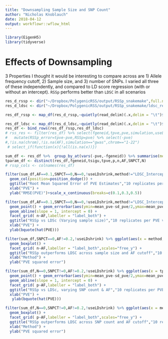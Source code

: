 ```yaml
---
title: "Downsampling Sample Size and SNP Count"
author: "Nicholas Knoblauch"
date: 2018-04-12
output: workflowr::wflow_html
---
```




```r
library(EigenH5)
library(tidyverse)

```


# Effects of Downsampling


3 Properties I thought it would be interesting to compare across are 1) Allele frequency cutoff, 2) Sample size, and 3) number of SNPs.  I varied all three of these independently, and compared to LD score regression (with or without an intercept). `RSSp` performs better than `LDSC` in all scenarios

```r
res_d_rssp <- dir("~/Dropbox/PolygenicRSS/output/RSSp_snakemake",full.names = T,pattern="SNP")
res_d_ldsc <- dir("~/Dropbox/PolygenicRSS/output/RSSp_snakemake/ldsc_res/",pattern="cd",full.names = T)

res_df_rssp <- map_df(res_d_rssp,~quietly(read_delim)(.x,delim = "\t")$result %>% mutate(chrom=as.character(chrom),method="RSSp",useLDetect=as.character(useLDetect))) %>% filter(!is.na(simulation),!is.na(useLDshrink)) %>% filter(scenario == "RepPVE", dataset == "cd", panel_dataset == "cd",chrom=="1-22",simulation=="gwas",!is.na(chrom),!is.na(AF)) %>% select(-ends_with("bound"),-sigu,-lnZ,-bias,-tbias,-optim,-useGradient,-log_params,-message,-convergence)

res_df_ldsc <- map_df(res_d_ldsc,~quietly(read_delim)(.x,delim = "\t")$result %>% mutate(Intercept=as.character(Intercept),chrom=as.character(chrom),useLDetect=as.character(useLDetect),method=ifelse(useIntercept,"LDSC_Intercept","LDSC_noIntercept"))) %>% filter(scenario == "RepPVE", dataset == "cd", panel_dataset == "cd",chrom=="1-22",simulation=="gwas",!is.na(chrom),!is.na(AF))%>% select(-Lambda_GC,-Mean_Chi_2,-Total_time_elapsed,-Intercept)
res_df <- bind_rows(res_df_rssp,res_df_ldsc)
# rss_res <- filter(res_df) %>% select(fgeneid,tpve,pve,simulation,useLDshrink,N,AF,SNPCT) %>% 
#   mutate(RSSp_error=tpve-pve,RSSp=pve) %>% select(-pve)
#,!is.na(chrom),!is.na(AF),simulation=="gwas",chrom=="1-22")
 # select_if(function(x){!all(is.na(x))})

sum_df <- res_df %>%  group_by_at(vars(-pve,-fgeneid)) %>% summarise(mean_pve=mean(pve),sd_pve=sd(pve),error_pve=mean((pve-tpve)^2),error_sd=sd(pve-tpve)) %>% ungroup() %>% mutate(error_rmse=sqrt(error_pve))
tparam_df <- distinct(res_df,fgeneid,tsigu,tpve,p,n,AF,SNPCT,N)
# rssp_cols <- colnames(res_df)

```


```r
filter(sum_df,AF==0.1,SNPCT==0,N==0,!useLDshrink,method!="LDSC_Intercept") %>% mutate(Method=gsub("(_.+)","",method)) %>%  ggplot(aes(x = tpve, y = error_rmse,fill=Method,col=Method)) + geom_errorbar(aes(ymin=error_rmse-error_sd/2,ymax=error_rmse+error_sd/2),position=position_dodge())+
  geom_col(position=position_dodge()) +
  ggtitle("Root Mean Squared Error of PVE Estimates","10 replicates per PVE value (p=217874,n=4686)") +
  xlab("PVE") + 
  ylab("RMSE(PVE)")+scale_x_continuous(breaks=c(0.1,0.3,0.5))
```




```r
filter(sum_df,AF==0.1,SNPCT==0,N==0,!useLDshrink,method!="LDSC_Intercept") %>% ggplot(aes(x = tpve, y = mean_pve,col=method)) +
  geom_point() + geom_errorbar(aes(ymin=mean_pve-sd_pve/2,ymax=mean_pve+sd_pve/2))+
  geom_abline(slope = 1, intercept = 0) +
  facet_grid( n~AF,labeller = "label_both") +
  ggtitle("RSSp vs LDSc (Varying sample size)","10 replicates per PVE value") +
  xlab("PVE") + 
  ylab(bquote(hat(PVE)))
```

```r
filter(sum_df,SNPCT==0,AF!=0.2,!useLDshrink) %>% ggplot(aes(x = method, y = error_pve,fill=method)) +
  geom_boxplot() + 
  facet_grid( n~AF,labeller = "label_both",scales="free_y") +
  ggtitle("RSSp outperforms LDSC across sample size and AF cutoff","10 replicates per PVE value") +
  xlab("Method") + 
  ylab("PVE squared error")
```

```r
filter(sum_df,N==0,SNPCT!=0,AF!=0.2,!useLDshrink) %>% ggplot(aes(x = tpve, y = mean_pve,col=method)) +
  geom_point() + geom_errorbar(aes(ymin=mean_pve-sd_pve/2,ymax=mean_pve+sd_pve/2))+
  geom_abline(slope = 1, intercept = 0) +
  facet_grid( p~AF,labeller = "label_both") +
  ggtitle("RSSp vs LDSc, varying SNP count & AF","10 replicates per PVE value") +
  xlab("PVE") + 
   ylab(bquote(hat(PVE)))
```

```r
filter(sum_df,N==0,SNPCT!=0,AF!=0.2,!useLDshrink) %>% ggplot(aes(x = method, y = error_pve,fill=method)) +
  geom_boxplot() + 
  facet_grid( p~AF,labeller = "label_both",scales="free_y") +
  ggtitle("RSSp outperforms LDSC across SNP count and AF cutoff","10 replicates per PVE value") +
  xlab("Method") + 
  ylab("PVE squared error")
```

